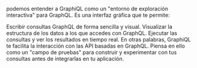  podemos entender a GraphiQL como un "entorno de exploración interactiva" para GraphQL. Es una interfaz gráfica que te permite:

Escribir consultas GraphQL de forma sencilla y visual.
Visualizar la estructura de los datos a los que accedes con GraphQL.
Ejecutar las consultas y ver los resultados en tiempo real.
En otras palabras, GraphiQL te facilita la interacción con las API basadas en GraphQL.  Piensa en ello como un "campo de pruebas" para construir y experimentar con tus consultas antes de integrarlas en tu aplicación.